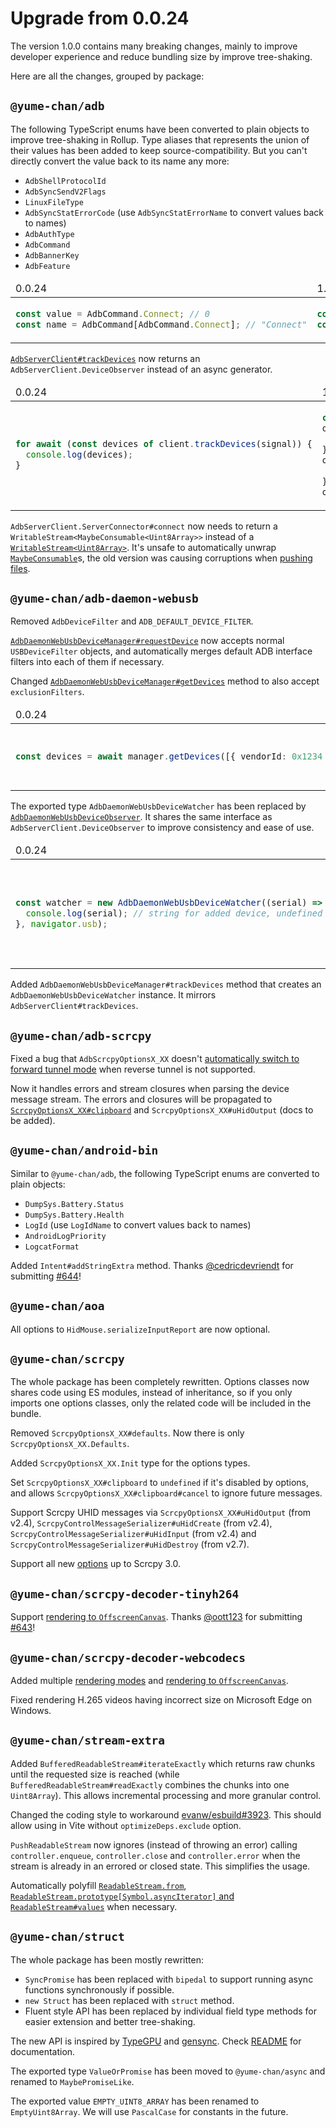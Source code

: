 # Upgrade from 0.0.24

The version 1.0.0 contains many breaking changes, mainly to improve developer experience and reduce bundling size by improve tree-shaking.

Here are all the changes, grouped by package:

## `@yume-chan/adb`

The following TypeScript enums have been converted to plain objects to improve tree-shaking in Rollup. Type aliases that represents the union of their values has been added to keep source-compatibility. But you can't directly convert the value back to its name any more:

- `AdbShellProtocolId`
- `AdbSyncSendV2Flags`
- `LinuxFileType`
- `AdbSyncStatErrorCode` (use `AdbSyncStatErrorName` to convert values back to names)
- `AdbAuthType`
- `AdbCommand`
- `AdbBannerKey`
- `AdbFeature`

<table style={{display:'table',width:'100%', tableLayout:'fixed'}}>
<thead>
<tr>
<td >0.0.24</td>
<td >1.0.0</td>
</tr>
</thead>
<tbody>
<tr>
<td>

```ts
const value = AdbCommand.Connect; // 0
const name = AdbCommand[AdbCommand.Connect]; // "Connect"
```

</td>
<td>

```ts
const value = AdbCommand.Connect; // 0
const name = AdbCommand[AdbCommand.Connect]; // Error
```

</td>
</tr>
</tbody>
</table>

[`AdbServerClient#trackDevices`](./server/watch.mdx) now returns an `AdbServerClient.DeviceObserver` instead of an async generator.

<table style={{display:'table',width:'100%', tableLayout:'fixed'}}>
<thead>
<tr>
<td >0.0.24</td>
<td >1.0.0</td>
</tr>
</thead>
<tbody>
<tr>
<td>

```ts
for await (const devices of client.trackDevices(signal)) {
  console.log(devices);
}
```

</td>
<td>

```ts
const observer = client.trackDevices();
observer.onDeviceAdd((devices) => {
  console.log(devices);
});
observer.onDeviceRemove((devices) => {
  console.log(devices);
});
observer.stop();
```

</td>
</tr>
</tbody>
</table>

`AdbServerClient.ServerConnector#connect` now needs to return a `WritableStream<MaybeConsumable<Uint8Array>>` instead of a [`WritableStream<Uint8Array>`](./web-stream/index.mdx#writeablestream). It's unsafe to automatically unwrap [`MaybeConsumable`](./consumable.mdx#writablestream)s, the old version was causing corruptions when [pushing files](../api/adb/sync/write.mdx).

## `@yume-chan/adb-daemon-webusb`

Removed `AdbDeviceFilter` and `ADB_DEFAULT_DEVICE_FILTER`.

[`AdbDaemonWebUsbDeviceManager#requestDevice`](./daemon/usb/request-device.mdx) now accepts normal `USBDeviceFilter` objects, and automatically merges default ADB interface filters into each of them if necessary.

Changed [`AdbDaemonWebUsbDeviceManager#getDevices`](./daemon/usb/get-devices.mdx) method to also accept `exclusionFilters`.

<table style={{display:'table',width:'100%', tableLayout:'fixed'}}>
<thead>
<tr>
<td >0.0.24</td>
<td >1.0.0</td>
</tr>
</thead>
<tbody>
<tr>
<td>

```ts
const devices = await manager.getDevices([{ vendorId: 0x1234 }]);
```

</td>
<td>

```ts
const devices = await manager.getDevices({
  filters: [{ vendorId: 0x1234 }],
  exclusionFilters: [{ vendorId: 0x5678 }],
});
```

</td>
</tr>
</tbody>
</table>

The exported type `AdbDaemonWebUsbDeviceWatcher` has been replaced by [`AdbDaemonWebUsbDeviceObserver`](./daemon/usb/watch-devices.mdx). It shares the same interface as `AdbServerClient.DeviceObserver` to improve consistency and ease of use.

<table style={{display:'table',width:'100%', tableLayout:'fixed'}}>
<thead>
<tr>
<td >0.0.24</td>
<td >1.0.0</td>
</tr>
</thead>
<tbody>
<tr>
<td>

```ts
const watcher = new AdbDaemonWebUsbDeviceWatcher((serial) => {
  console.log(serial); // string for added device, undefined for removed device
}, navigator.usb);
```

</td>
<td>

```ts
const observer = manager.trackDevices();
observer.onDeviceAdd((devices) => {
  console.log(devices);
});
observer.onDeviceRemove((devices) => {
  console.log(devices);
});
observer.stop();
```

</td>
</tr>
</tbody>
</table>

Added `AdbDaemonWebUsbDeviceManager#trackDevices` method that creates an `AdbDaemonWebUsbDeviceWatcher` instance. It mirrors `AdbServerClient#trackDevices`.

## `@yume-chan/adb-scrcpy`

Fixed a bug that `AdbScrcpyOptionsX_XX` doesn't [automatically switch to forward tunnel mode](../scrcpy/connect-server.mdx#with-yume-chanadb-scrcpy) when reverse tunnel is not supported.

Now it handles errors and stream closures when parsing the device message stream. The errors and closures will be propagated to [`ScrcpyOptionsX_XX#clipboard`](../scrcpy/options/index.mdx#watch-device-clipboard-changes) and `ScrcpyOptionsX_XX#uHidOutput` (docs to be added).

## `@yume-chan/android-bin`

Similar to `@yume-chan/adb`, the following TypeScript enums are converted to plain objects:

- `DumpSys.Battery.Status`
- `DumpSys.Battery.Health`
- `LogId` (use `LogIdName` to convert values back to names)
- `AndroidLogPriority`
- `LogcatFormat`

Added `Intent#addStringExtra` method. Thanks [@cedricdevriendt](https://github.com/cedricdevriendt) for submitting [#644](https://github.com/yume-chan/ya-webadb/pull/644)!

## `@yume-chan/aoa`

All options to `HidMouse.serializeInputReport` are now optional.

## `@yume-chan/scrcpy`

The whole package has been completely rewritten. Options classes now shares code using ES modules, instead of inheritance, so if you only imports one options classes, only the related code will be included in the bundle.

Removed `ScrcpyOptionsX_XX#defaults`. Now there is only `ScrcpyOptionsX_XX.Defaults`.

Added `ScrcpyOptionsX_XX.Init` type for the options types.

Set `ScrcpyOptionsX_XX#clipboard` to `undefined` if it's disabled by options, and allows `ScrcpyOptionsX_XX#clipboard#cancel` to ignore future messages.

Support Scrcpy UHID messages via `ScrcpyOptionsX_XX#uHidOutput` (from v2.4), `ScrcpyControlMessageSerializer#uHidCreate` (from v2.4), `ScrcpyControlMessageSerializer#uHidInput` (from v2.4) and `ScrcpyControlMessageSerializer#uHidDestroy` (from v2.7).

Support all new [options](../scrcpy/versions.mdx) up to Scrcpy 3.0.

## `@yume-chan/scrcpy-decoder-tinyh264`

Support [rendering to `OffscreenCanvas`](../scrcpy/video/tiny-h264.mdx#create-a-decoder). Thanks [@oott123](https://github.com/oott123) for submitting [#643](https://github.com/yume-chan/ya-webadb/pull/643)!

## `@yume-chan/scrcpy-decoder-webcodecs`

Added multiple [rendering modes](../scrcpy/video/web-codecs.mdx#renderer) and [rendering to `OffscreenCanvas`](../scrcpy/video/web-codecs.mdx#create-a-decoder).

Fixed rendering H.265 videos having incorrect size on Microsoft Edge on Windows.

## `@yume-chan/stream-extra`

Added `BufferedReadableStream#iterateExactly` which returns raw chunks until the requested size is reached (while `BufferedReadableStream#readExactly` combines the chunks into one `Uint8Array`). This allows incremental processing and more granular control.

Changed the coding style to workaround [evanw/esbuild#3923](https://github.com/evanw/esbuild/issues/3923). This should allow using in Vite without `optimizeDeps.exclude` option.

`PushReadableStream` now ignores (instead of throwing an error) calling `controller.enqueue`, `controller.close` and `controller.error` when the stream is already in an errored or closed state. This simplifies the usage.

Automatically polyfill [`ReadableStream.from`](https://developer.mozilla.org/en-US/docs/Web/API/ReadableStream/from_static), [`ReadableStream.prototype[Symbol.asyncIterator]` and `ReadableStream#values`](https://developer.mozilla.org/en-US/docs/Web/API/ReadableStream#async_iteration) when necessary.

## `@yume-chan/struct`

The whole package has been mostly rewritten:

- `SyncPromise` has been replaced with `bipedal` to support running async functions synchronously if possible.
- `new Struct` has been replaced with `struct` method.
- Fluent style API has been replaced by individual field type methods for easier extension and better tree-shaking.

The new API is inspired by [TypeGPU](https://docs.swmansion.com/TypeGPU/) and [gensync](https://github.com/loganfsmyth/gensync). Check [README](https://www.npmjs.com/package/@yume-chan/struct/v/1.0.0) for documentation.

The exported type `ValueOrPromise` has been moved to `@yume-chan/async` and renamed to `MaybePromiseLike`.

The exported value `EMPTY_UINT8_ARRAY` has been renamed to `EmptyUint8Array`. We will use `PascalCase` for constants in the future.
